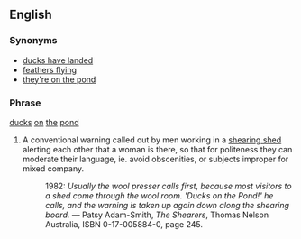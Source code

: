 ==English==
===Synonyms===
*[[ducks have landed]]
*[[feathers flying]]
*[[they're on the pond]] <!-- this one and "ducks on the pond" are the most usual two forms -->
===Phrase===
[[ducks]] [[on]] [[the]] [[pond]]
# {{AU}} A conventional warning called out by men working in a [[shearing shed]] alerting each other that a woman is there, so that for politeness they can moderate their language, ie. avoid obscenities, or subjects improper for mixed company.
#: 1982: ''Usually the wool presser calls first, because most visitors to a shed come through the wool room.  'Ducks on the Pond!' he calls, and the warning is taken up again down along the shearing board.'' &mdash; Patsy Adam-Smith, ''The Shearers'', Thomas Nelson Australia, ISBN 0-17-005884-0, page 245.
